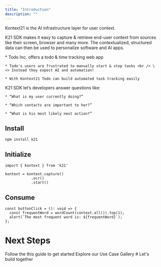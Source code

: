 ```yaml
---
title: "Introduction"
description: ""
---
```


Kontext21 is the AI infrastructure layer for user context.

K21 SDK makes it easy to capture & retrieve end-user context from sources like their screen, browser and many more. The contextualized, structured data can then be used to personalize software and AI apps.

<AccordionGroup>
  <Accordion title="Example - AI Task & Time Tracking" defaultOpen={false} icon="circle-info">
    * Todo Inc. offers a todo & time tracking web app

    * Todo's users are frustrated to manually start & stop tasks <br /> \<> Instead they expect AI and automation!

    * With Kontext21 Todo can build automated task tracking easily
  </Accordion>

  <Accordion title="Questions you can answer with K21 SDK" defaultOpen={false} icon="question">
    K21 SDK let’s developers answer questions like:

    * “What is my user currently doing?”

    * “Which contacts are important to her?”

    * “What is his most likely next action?”
  </Accordion>
</AccordionGroup>

## Install

```
npm install k21
```

## Initialize

```
import { kontext } from 'k21'

kontext = kontext.capture()
            .ocr()
            .start()
```

## Consume

```
const buttonClick = (): void => {
  const frequentWord = wordCount(context.all()).top(1);
  alert(`The most frequent word is: ${frequentWord}`);
};
```

# Next Steps
<CardGroup cols={2}>
  <Card title="Quickstart" icon="pen-to-square" href="/quickstart">
    Follow the this guide to get started
  </Card>

  <Card title="Get Inspiration" icon="stars" href="https://kontext21.com/use-case-gallery">
    Explore our Use Case Gallery
  </Card>

  <Card title="Playground (coming soon)" icon="image" href="" />

</CardGroup>
# Let's build together

<CardGroup cols={2}>

  <Card title="Find us on GitHub" icon="github" href="https://github.com/kontext21/context/" />

  <Card title="Join us on Discord" icon="discord" href="https://discord.gg/qYUADWRMRX" />
</CardGroup>